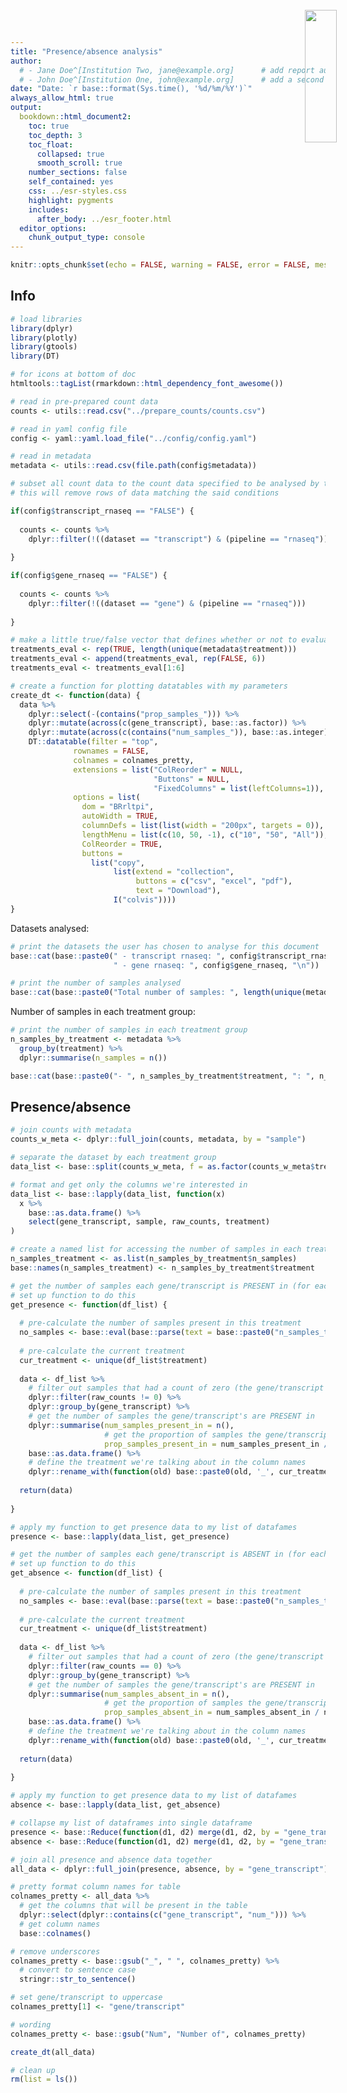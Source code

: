 ```yaml
---
title: "Presence/absence analysis"
author:
  # - Jane Doe^[Institution Two, jane@example.org]      # add report authors (uncomment if using)
  # - John Doe^[Institution One, john@example.org]      # add a second report author (uncomment if using)
date: "Date: `r base::format(Sys.time(), '%d/%m/%Y')`"
always_allow_html: true
output:
  bookdown::html_document2:
    toc: true
    toc_depth: 3
    toc_float:
      collapsed: true
      smooth_scroll: true
    number_sections: false
    self_contained: yes
    css: ../esr-styles.css
    highlight: pygments
    includes:
      after_body: ../esr_footer.html
  editor_options: 
    chunk_output_type: console
---
```


<img src="../images/ESR_logo.svg" style="position:absolute;top:19px;right:40px;width:23%;" />

```r
knitr::opts_chunk$set(echo = FALSE, warning = FALSE, error = FALSE, message = FALSE, fig.align = "center")
```

## Info

```r
# load libraries
library(dplyr)
library(plotly)
library(gtools)
library(DT)

# for icons at bottom of doc
htmltools::tagList(rmarkdown::html_dependency_font_awesome())

# read in pre-prepared count data
counts <- utils::read.csv("../prepare_counts/counts.csv")

# read in yaml config file
config <- yaml::yaml.load_file("../config/config.yaml")

# read in metadata
metadata <- utils::read.csv(file.path(config$metadata))

# subset all count data to the count data specified to be analysed by the user in the config file
# this will remove rows of data matching the said conditions

if(config$transcript_rnaseq == "FALSE") {
  
  counts <- counts %>%
    dplyr::filter(!((dataset == "transcript") & (pipeline == "rnaseq")))
  
}

if(config$gene_rnaseq == "FALSE") {
  
  counts <- counts %>%
    dplyr::filter(!((dataset == "gene") & (pipeline == "rnaseq")))
  
}

# make a little true/false vector that defines whether or not to evaluate rmarkdown chunks based on the number of treatments in the metadata file (up to 6 treatments)
treatments_eval <- rep(TRUE, length(unique(metadata$treatment)))
treatments_eval <- append(treatments_eval, rep(FALSE, 6))
treatments_eval <- treatments_eval[1:6]

# create a function for plotting datatables with my parameters
create_dt <- function(data) {
  data %>%
    dplyr::select(-(contains("prop_samples_"))) %>%
    dplyr::mutate(across(c(gene_transcript), base::as.factor)) %>%
    dplyr::mutate(across(c(contains("num_samples_")), base::as.integer)) %>%
    DT::datatable(filter = "top",
              rownames = FALSE,
              colnames = colnames_pretty,
              extensions = list("ColReorder" = NULL,
                                "Buttons" = NULL,
                                "FixedColumns" = list(leftColumns=1)),
              options = list(
                dom = "BRrltpi",
                autoWidth = TRUE,
                columnDefs = list(list(width = "200px", targets = 0)),
                lengthMenu = list(c(10, 50, -1), c("10", "50", "All")),
                ColReorder = TRUE,
                buttons =
                  list("copy",
                       list(extend = "collection",
                            buttons = c("csv", "excel", "pdf"),
                            text = "Download"),
                       I("colvis"))))
}
```

Datasets analysed:

```r
# print the datasets the user has chosen to analyse for this document
base::cat(base::paste0(" - transcript rnaseq: ", config$transcript_rnaseq, "\n",
                       " - gene rnaseq: ", config$gene_rnaseq, "\n"))
```

```r
# print the number of samples analysed
base::cat(base::paste0("Total number of samples: ", length(unique(metadata$sample))))
```

Number of samples in each treatment group:

```r
# print the number of samples in each treatment group
n_samples_by_treatment <- metadata %>%
  group_by(treatment) %>%
  dplyr::summarise(n_samples = n())

base::cat(base::paste0("- ", n_samples_by_treatment$treatment, ": ", n_samples_by_treatment$n_samples, "\n"))
```

## Presence/absence {.tabset .tabset-fade}

```r
# join counts with metadata
counts_w_meta <- dplyr::full_join(counts, metadata, by = "sample")

# separate the dataset by each treatment group
data_list <- base::split(counts_w_meta, f = as.factor(counts_w_meta$treatment))

# format and get only the columns we're interested in
data_list <- base::lapply(data_list, function(x)
  x %>%
    base::as.data.frame() %>%
    select(gene_transcript, sample, raw_counts, treatment)
)

# create a named list for accessing the number of samples in each treatment in below functions
n_samples_treatment <- as.list(n_samples_by_treatment$n_samples)
base::names(n_samples_treatment) <- n_samples_by_treatment$treatment

# get the number of samples each gene/transcript is PRESENT in (for each treatment group)
# set up function to do this
get_presence <- function(df_list) {
  
  # pre-calculate the number of samples present in this treatment
  no_samples <- base::eval(base::parse(text = base::paste0("n_samples_treatment$", unique(df_list$treatment), sep = "")))
  
  # pre-calculate the current treatment
  cur_treatment <- unique(df_list$treatment)
  
  data <- df_list %>%
    # filter out samples that had a count of zero (the gene/transcript WASN'T present in that sample)
    dplyr::filter(raw_counts != 0) %>%
    dplyr::group_by(gene_transcript) %>%
    # get the number of samples the gene/transcript's are PRESENT in
    dplyr::summarise(num_samples_present_in = n(),
                     # get the proportion of samples the gene/transcript's are present in
                     prop_samples_present_in = num_samples_present_in / no_samples) %>%
    base::as.data.frame() %>%
    # define the treatment we're talking about in the column names
    dplyr::rename_with(function(old) base::paste0(old, '_', cur_treatment), .cols = c(num_samples_present_in, prop_samples_present_in))
  
  return(data)
  
}

# apply my function to get presence data to my list of datafames
presence <- base::lapply(data_list, get_presence)

# get the number of samples each gene/transcript is ABSENT in (for each treatment group)
# set up function to do this
get_absence <- function(df_list) {
  
  # pre-calculate the number of samples present in this treatment
  no_samples <- base::eval(base::parse(text = base::paste0("n_samples_treatment$", unique(df_list$treatment), sep = "")))
  
  # pre-calculate the current treatment
  cur_treatment <- unique(df_list$treatment)
  
  data <- df_list %>%
    # filter out samples that had a count of zero (the gene/transcript WASN'T present in that sample)
    dplyr::filter(raw_counts == 0) %>%
    dplyr::group_by(gene_transcript) %>%
    # get the number of samples the gene/transcript's are PRESENT in
    dplyr::summarise(num_samples_absent_in = n(),
                     # get the proportion of samples the gene/transcript's are present in
                     prop_samples_absent_in = num_samples_absent_in / no_samples) %>%
    base::as.data.frame() %>%
    # define the treatment we're talking about in the column names
    dplyr::rename_with(function(old) base::paste0(old, '_', cur_treatment), .cols = c(num_samples_absent_in, prop_samples_absent_in))
  
  return(data)
  
}

# apply my function to get presence data to my list of datafames
absence <- base::lapply(data_list, get_absence)

# collapse my list of dataframes into single dataframe
presence <- base::Reduce(function(d1, d2) merge(d1, d2, by = "gene_transcript"), presence)
absence <- base::Reduce(function(d1, d2) merge(d1, d2, by = "gene_transcript"), absence)

# join all presence and absence data together
all_data <- dplyr::full_join(presence, absence, by = "gene_transcript")

# pretty format column names for table
colnames_pretty <- all_data %>%
  # get the columns that will be present in the table
  dplyr::select(dplyr::contains(c("gene_transcript", "num_"))) %>%
  # get column names
  base::colnames()

# remove underscores
colnames_pretty <- base::gsub("_", " ", colnames_pretty) %>%
  # convert to sentence case
  stringr::str_to_sentence()

# set gene/transcript to uppercase
colnames_pretty[1] <- "gene/transcript"

# wording
colnames_pretty <- base::gsub("Num", "Number of", colnames_pretty)
```

```r
create_dt(all_data)
```

```r
# clean up
rm(list = ls())
```
